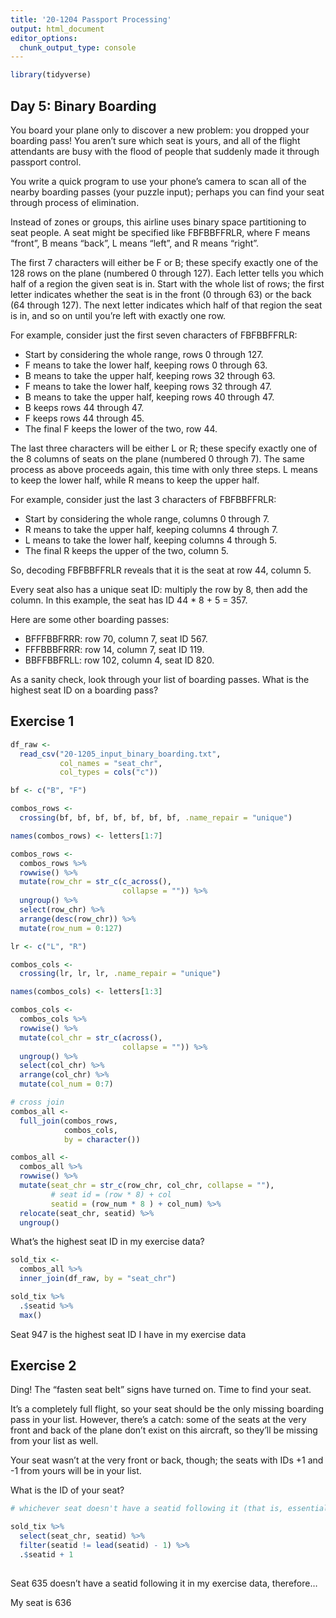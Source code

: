 ```yaml
---
title: '20-1204 Passport Processing'
output: html_document
editor_options: 
  chunk_output_type: console
---
```


```r
library(tidyverse)
```

## Day 5: Binary Boarding

You board your plane only to discover a new problem: you dropped your boarding pass! You aren't sure which seat is yours, and all of the flight attendants are busy with the flood of people that suddenly made it through passport control.

You write a quick program to use your phone's camera to scan all of the nearby boarding passes (your puzzle input); perhaps you can find your seat through process of elimination.

Instead of zones or groups, this airline uses binary space partitioning to seat people. A seat might be specified like FBFBBFFRLR, where F means "front", B means "back", L means "left", and R means "right".

The first 7 characters will either be F or B; these specify exactly one of the 128 rows on the plane (numbered 0 through 127). Each letter tells you which half of a region the given seat is in. Start with the whole list of rows; the first letter indicates whether the seat is in the front (0 through 63) or the back (64 through 127). The next letter indicates which half of that region the seat is in, and so on until you're left with exactly one row.

For example, consider just the first seven characters of FBFBBFFRLR:

- Start by considering the whole range, rows 0 through 127.
- F means to take the lower half, keeping rows 0 through 63.
- B means to take the upper half, keeping rows 32 through 63.
- F means to take the lower half, keeping rows 32 through 47.
- B means to take the upper half, keeping rows 40 through 47.
- B keeps rows 44 through 47.
- F keeps rows 44 through 45.
- The final F keeps the lower of the two, row 44.

The last three characters will be either L or R; these specify exactly one of the 8 columns of seats on the plane (numbered 0 through 7). The same process as above proceeds again, this time with only three steps. L means to keep the lower half, while R means to keep the upper half.

For example, consider just the last 3 characters of FBFBBFFRLR:

- Start by considering the whole range, columns 0 through 7.
- R means to take the upper half, keeping columns 4 through 7.
- L means to take the lower half, keeping columns 4 through 5.
- The final R keeps the upper of the two, column 5.

So, decoding FBFBBFFRLR reveals that it is the seat at row 44, column 5.

Every seat also has a unique seat ID: multiply the row by 8, then add the column. In this example, the seat has ID 44 * 8 + 5 = 357.

Here are some other boarding passes:

- BFFFBBFRRR: row 70, column 7, seat ID 567.
- FFFBBBFRRR: row 14, column 7, seat ID 119.
- BBFFBBFRLL: row 102, column 4, seat ID 820.

As a sanity check, look through your list of boarding passes. What is the highest seat ID on a boarding pass?

## Exercise 1

```r
df_raw <- 
  read_csv("20-1205_input_binary_boarding.txt", 
           col_names = "seat_chr", 
           col_types = cols("c"))
```


```r
bf <- c("B", "F")

combos_rows <- 
  crossing(bf, bf, bf, bf, bf, bf, bf, .name_repair = "unique") 

names(combos_rows) <- letters[1:7]

combos_rows <- 
  combos_rows %>% 
  rowwise() %>% 
  mutate(row_chr = str_c(c_across(), 
                         collapse = "")) %>% 
  ungroup() %>% 
  select(row_chr) %>% 
  arrange(desc(row_chr)) %>% 
  mutate(row_num = 0:127) 
```


```r
lr <- c("L", "R")

combos_cols <- 
  crossing(lr, lr, lr, .name_repair = "unique")

names(combos_cols) <- letters[1:3]

combos_cols <- 
  combos_cols %>% 
  rowwise() %>% 
  mutate(col_chr = str_c(across(), 
                         collapse = "")) %>% 
  ungroup() %>% 
  select(col_chr) %>% 
  arrange(col_chr) %>% 
  mutate(col_num = 0:7)
```


```r
# cross join
combos_all <- 
  full_join(combos_rows, 
            combos_cols, 
            by = character())

combos_all <- 
  combos_all %>% 
  rowwise() %>% 
  mutate(seat_chr = str_c(row_chr, col_chr, collapse = ""), 
         # seat id = (row * 8) + col
         seatid = (row_num * 8 ) + col_num) %>% 
  relocate(seat_chr, seatid) %>% 
  ungroup()

```

What's the highest seat ID in my exercise data?

```r
sold_tix <- 
  combos_all %>%
  inner_join(df_raw, by = "seat_chr")

sold_tix %>% 
  .$seatid %>% 
  max()

```

Seat 947 is the highest seat ID I have in my exercise data



## Exercise 2

Ding! The "fasten seat belt" signs have turned on. Time to find your seat.

It's a completely full flight, so your seat should be the only missing boarding pass in your list. However, there's a catch: some of the seats at the very front and back of the plane don't exist on this aircraft, so they'll be missing from your list as well.

Your seat wasn't at the very front or back, though; the seats with IDs +1 and -1 from yours will be in your list.

What is the ID of your seat?

```r
# whichever seat doesn't have a seatid following it (that is, essentially, seatid + 1 doesn't exist) should be the seat immediately before mine. Add 1 and that should be my seat

sold_tix %>% 
  select(seat_chr, seatid) %>% 
  filter(seatid != lead(seatid) - 1) %>% 
  .$seatid + 1
  
```

Seat 635 doesn't have a seatid following it in my exercise data, therefore...

My seat is 636

